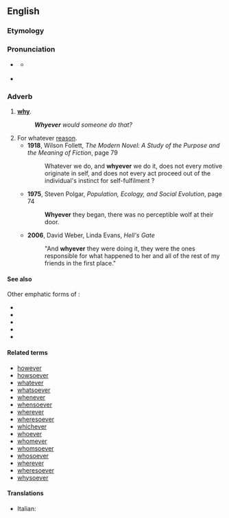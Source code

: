 ==English==

===Etymology===
{{compound|en|why|ever}}

===Pronunciation===
* {{a|US}} {{IPA|en|/waɪˈɛvɚ/|/ʍaɪˈɛvɚ/|qual1=with [[w:Wine–whine merger|''wine''–''whine'' merger]]|qual2=without ''wine''–''whine'' merger}}
** {{audio|en|en-US whyever.ogg|Audio (US)}} {{qualifier|''wine''–''whine'' merged}}
* {{rhymes|en|ɛvə(r)}}

===Adverb===
{{en-adv|-}}

# {{non-gloss definition|An emphatic form of}} '''[[why]]'''.
#: '''''Whyever''' would someone do that?''
# For whatever [[reason]].
#* '''1918''', Wilson Follett, ''The Modern Novel: A Study of the Purpose and the Meaning of Fiction'', page 79
#*: Whatever we do, and '''whyever''' we do it, does not every motive originate in self, and does not every act proceed out of the individual's instinct for self-fulfilment ?
#* '''1975''', Steven Polgar, ''Population, Ecology, and Social Evolution'', page 74
#*: '''Whyever''' they began, there was no perceptible wolf at their door.
#* '''2006''', David Weber, Linda Evans, ''Hell's Gate''
#*: "And '''whyever''' they were doing it, they were the ones responsible for what happened to her and all of the rest of my friends in the first place."

==== See also ====
Other emphatic forms of '''{{l|en|why|||pos=|tr=}}''':

* {{l|en|why on Earth|||pos=|tr=}}
* {{l|en|why in God's name|||pos=|tr=}}
* {{l|en|why oh why|||pos=|tr=}}
* {{l|en|why in Sam Hill|||pos=|tr=}}
* {{l|en|whysoever|||pos=|tr=}}

====Related terms====
* [[however]]
* [[howsoever]]
* [[whatever]]
* [[whatsoever]]
* [[whenever]]
* [[whensoever]]
* [[wherever]]
* [[wheresoever]]
* [[whichever]]
* [[whoever]]
* [[whomever]]
* [[whomsoever]]
* [[whosoever]]
* [[wherever]]
* [[wheresoever]]
* [[wheresoever|whysoever]]

====Translations====
{{trans-top|for whatever reason}}
* Italian: {{t|it|perché mai}}
{{trans-mid}}
{{trans-bottom}}